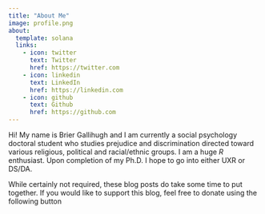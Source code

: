 ```yaml
---
title: "About Me"
image: profile.png
about:
  template: solana
  links:
    - icon: twitter
      text: Twitter
      href: https://twitter.com
    - icon: linkedin
      text: LinkedIn
      href: https://linkedin.com
    - icon: github
      text: Github
      href: https://github.com
---
```


Hi! My name is Brier Gallihugh and I am currently a social psychology doctoral student who studies prejudice and discrimination directed toward various religious, political and racial/ethnic groups. I am a huge *R* enthusiast. Upon completion of my Ph.D. I hope to go into either UXR or DS/DA. 


::: {.callout-tip}
While certainly not required, these blog posts do take some time to put together. If you would like to support this blog, feel free to donate using the following button

<script type="text/javascript" src="https://cdnjs.buymeacoffee.com/1.0.0/button.prod.min.js" data-name="bmc-button" data-slug="bgRStats" data-color="#FFDD00" data-emoji=""  data-font="Cookie" data-text="Buy me a coffee" data-outline-color="#000000" data-font-color="#000000" data-coffee-color="#ffffff" ></script>

:::





